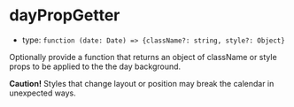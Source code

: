 
# dayPropGetter

- type: `function (date: Date) => {className?: string, style?: Object}`

Optionally provide a function that returns an object of className or style props to be applied to the the day background.

**Caution!** Styles that change layout or position may break the calendar in unexpected ways.

<Canvas>
  <Story id="props--cal-day-prop-getter" />
</Canvas>
